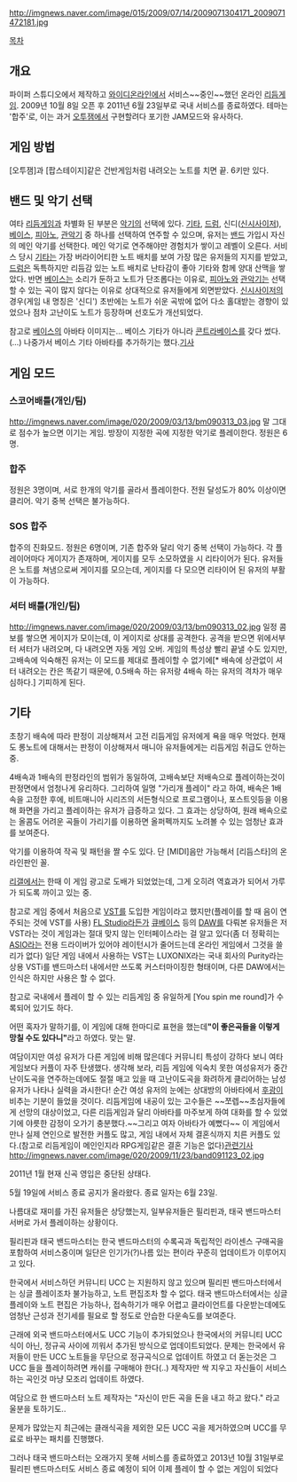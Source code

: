 http://imgnews.naver.com/image/015/2009/07/14/2009071304171_2009071472181.jpg

[[목차]]

== 개요 ==
파이퍼 스튜디오에서 제작하고 [[와이디온라인]]에서 서비스~~중인~~했던 온라인 [[리듬게임]]. 2009년 10월 8일 오픈 후 2011년 6월 23일부로 국내 서비스를 종료하였다. 테마는 '합주'로, 이는 과거 [[오투잼]]에서 구현할려다 포기한 JAM모드와 유사하다.

== 게임 방법 ==
[오투잼]과 [팝스테이지]같은 건반게임처럼 내려오는 노트를 치면 끝. 6키만 있다.

== 밴드 및 악기 선택 ==
여타 [[리듬게임]]과 차별화 된 부분은 [[악기]]의 선택에 있다. [[기타]], [[드럼]], 신디([[신시사이저]]), [[베이스]], [[피아노]], [[관악기]] 중 하나를 선택하여 연주할 수 있으며, 유저는 [[밴드]] 가입시 자신의 메인 악기를 선택한다. 메인 악기로 연주해야만 경험치가 쌓이고 레벨이 오른다. 서비스 당시 [[기타]]는 가장 버라이어티한 노트 배치를 보여 가장 많은 유저들의 지지를 받았고, [[드럼]]은 독특하지만 리듬감 있는 노트 배치로 난타감이 좋아 기타와 함께 양대 산맥을 쌓았다. 반면 [[베이스]]는 소리가 둔하고 노트가 단조롭다는 이유로, [[피아노]]와 [[관악기]]는 선택할 수 있는 곡이 많지 않다는 이유로 상대적으로 유저들에게 외면받았다. [[신시사이저]]의 경우(게임 내 명칭은 '신디') 초반에는 노트가 쉬운 곡밖에 없어 다소 홀대받는 경향이 있었으나 점차 고난이도 노트가 등장하며 선호도가 개선되었다.

참고로 [[베이스]]의 아바타 이미지는... 베이스 기타가 아니라 [[콘트라베이스]]를 갖다 썼다.(…) 나중가서 베이스 기타 아바타를 추가하기는 했다.[http://ruliweb.daum.net/news/view/RN20100114131726000-25044.daum 기사]
== 게임 모드 ==
=== 스코어배틀(개인/팀) ===
http://imgnews.naver.com/image/020/2009/03/13/bm090313_03.jpg
말 그대로 점수가 높으면 이기는 게임. 방장이 지정한 곡에 지정한 악기로 플레이한다. 정원은 6명.

=== 합주 ===
정원은 3명이며, 서로 한개의 악기를 골라서 플레이한다. 전원 달성도가 80% 이상이면 클리어. 악기 중복 선택은 불가능하다.

=== SOS 합주 ===
합주의 진화모드. 정원은 6명이며, 기존 합주와 달리 악기 중복 선택이 가능하다. 각 플레이어마다 게이지가 존재하며, 게이지를 모두 소모하였을 시 리타이어가 된다. 유저들은 노트를 쳐냄으로써 게이지를 모으는데, 게이지를 다 모으면 리타이어 된 유저의 부활이 가능하다.

=== 셔터 배틀(개인/팀) ===
http://imgnews.naver.com/image/020/2009/03/13/bm090313_02.jpg
일정 콤보를 쌓으면 게이지가 모이는데, 이 게이지로 상대를 공격한다. 공격을 받으면 위에서부터 셔터가 내려오며, 다 내려오면 자동 게임 오버. 게임의 특성상 빨리 끝낼 수도 있지만, 고배속에 익숙해진 유저는 이 모드를 제대로 플레이할 수 없기에[* 배속에 상관없이 셔터 내려오는 칸은 똑같기 때문에, 0.5배속 하는 유저랑 4배속 하는 유저의 격차가 매우 심하다.] 기피하게 된다.

== 기타 ==

초창기 배속에 따라 판정이 괴상해져서 고전 리듬게임 유저에게 욕을 매우 먹었다. 현재도 롱노트에 대해서는 판정이 이상해져서 매니아 유저들에게는 리듬게임 취급도 안하는 중.

4배속과 1배속의 판정라인의 범위가 동일하여, 고배속보단 저배속으로 플레이하는것이 판정면에서 엄청나게 유리하다. 그리하여 일명 "가리개 플레이" 라고 하여, 배속은 1배속을 고정한 후에, 비트매니아 시리즈의 서든형식으로 프로그램이나, 포스트잇등을 이용해 화면을 가리고 플레이하는 유저가 급증하고 있다.
그 효과는 상당하여, 원래 배속으로는 올콤도 어려운 곡들이 가리기를 이용하면 올퍼펙까지도 노려볼 수 있는 엄청난 효과를 보여준다.

악기를 이용하여 작곡 및 패턴을 짤 수도 있다. 단 [MIDI]음만 가능해서 [리듬스타]의 온라인판인 꼴.

[[리갤]]에서는 한때 이 게임 광고로 도배가 되었었는데, 그게 오히려 역효과가 되어서 가루가 되도록 까이고 있는 중.

참고로 게임 중에서 처음으로 [[VST]]를 도입한 게임이라고 했지만(플레이를 할 때 음이 연주되는 것에 VST를 사용) [[FL Studio]]라든가 [[큐베이스]] 등의 [[DAW]]를 다뤄본 유저들은 저 VST라는 것이 게임과는 절대 맞지 않는 인터페이스라는 걸 알고 있다(좀 더 정확히는 [[ASIO]]라는 전용 드라이버가 있어야 레이턴시가 줄어드는데 온라인 게임에서 그것을 쓸 리가 없다) 일단 게임 내에서 사용하는 VST는 LUXONIX라는 국내 회사의 Purity라는 상용 VSTi를 밴드마스터 내에서만 쓰도록 커스터마이징한 형태이며, 다른 DAW에서는 인식은 하지만 사용은 할 수 없다.

참고로 국내에서 플레이 할 수 있는 리듬게임 중 유일하게 [You spin me round]가 수록되어 있기도 하다.

어떤 혹자가 말하기를, 이 게임에 대해 한마디로 표현을 했는데''' "이 좋은곡들을 이렇게 망칠 수도 있다니" '''라고 하였다. 맞는 말.

여담이지만 여성 유저가 다른 게임에 비해 많은데다 커뮤니티 특성이 강하다 보니 여타 게임보다 커플이 자주 탄생했다. 생각해 보라, 리듬 게임에 익숙치 못한 여성유저가 중간 난이도곡을 연주하는데에도 절절 매고 있을 때 고난이도곡을 화려하게 클리어하는 남성유저가 나타나 실력을 과시한다! 순간 여성 유저의 눈에는 상대방의 아바타에서 [[후광]]이 비추는 기분이 들었을 것이다. 리듬게임에 내공이 있는 고수들은 ~~쪼렙~~초심자들에게 선망의 대상이었고, 다른 리듬게임과 달리 아바타를 마주보게 하여 대화를 할 수 있었기에 야릇한 감정이 오가기 충분했다.~~그리고 여자 아바타가 예뻤다~~ 이 게임에서 만나 실제 연인으로 발전한 커플도 많고, 게임 내에서 자체 결혼식까지 치른 커플도 있다.(참고로 리듬게임이 메인인지라 RPG게임같은 결혼 기능은 없다)[http://game.donga.com/48657/ 관련기사]
http://imgnews.naver.com/image/020/2009/11/23/band091123_02.jpg

2011년 1월 현재 신곡 영입은 중단된 상태다.

5월 19일에 서비스 종료 공지가 올라왔다. 종료 일자는 6월 23일.

나름대로 재미를 가진 유저들은 상당했는지, 일부유저들은 필리핀과, 태국 밴드마스터 서버로 가서 플레이하는 상황이다.

필리핀과 태국 밴드마스터는 한국 밴드마스터의 수록곡과 독립적인 라이센스 구매곡을 포함하여 서비스중이며 일단은 인기가(?)나름 있는 편이라 꾸준히 업데이트가 이루어지고 있다.

한국에서 서비스하던 커뮤니티 UCC 는 지원하지 않고 있으며
필리핀 밴드마스터에서는 싱글 플레이조차 불가능하고, 노트 편집조차 할 수 없다.
태국 밴드마스터에서는 싱글 플레이와 노트 편집은 가능하나, 접속하기가 매우 어렵고
클라이언트를 다운받는데에도 엄청난 근성과 전기세를 필요로 할 정도로 안습한 다운속도를 보여준다.

근래에 외국 밴드마스터에서도 UCC 기능이 추가되었으나 한국에서의 커뮤니티 UCC 식이 아닌, 정규곡 사이에 끼워서 추가된 방식으로 업데이트되었다. 문제는 한국에서 유저들이 만든 UCC 노트들을 무단으로 정규곡식으로 업데이트 하였고 더 돋는것은 그 UCC 들을 플레이하려면 캐쉬를 구매해야 한다(..) 제작자만 싹 지우고 자신들이 서비스하는 곡인것 마냥 모조리 업데이트 하였다.

여담으로 한 밴드마스터 노트 제작자는 "자신이 만든 곡을 돈을 내고 하고 왔다." 라고 울분을 토하기도..

문제가 많았는지 최근에는 클래식곡을 제외한 모든 UCC 곡을 제거하였으며
UCC를 무료로 바꾸는 패치를 진행했다.

그러나 태국 밴드마스터는 오래가지 못해 서비스를 종료하였고 2013년 10월 31일부로 필리핀 밴드마스터도 서비스 종료 예정이 되어 이제 플레이 할 수 없는 게임이 되었다
